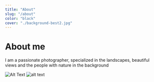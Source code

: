```yaml
---
title: "About"
slug: "/about"
color: "black"
cover: "./background-best2.jpg"
---
```


# About me

I am a passionate photographer, specialized in the landscapes, beautiful views and the people with nature in the background

  
![Alt Text](./about.jpg "Image Title")
![alt text](./about.jpg)
